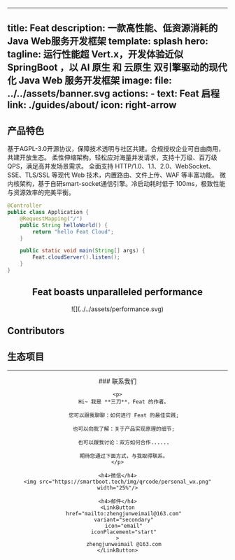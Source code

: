 
---
title: Feat
description: 一款高性能、低资源消耗的Java Web服务开发框架
template: splash
hero:
  tagline: 运行性能超 <b>Vert.x</b>，开发体验近似 <b>SpringBoot</b> ，以 <b>AI 原生</b> 和 <b>云原生</b> 双引擎驱动的现代化 Java Web 服务开发框架
  image:
    file: ../../assets/banner.svg
  actions:
    - text: Feat 启程
      link: ./guides/about/
      icon: right-arrow
---


<FeatUsers/>


## 产品特色

<CardGrid>
	<Card title="<span style='color:#ffffff;background-color:#fa541c;border-bottom: 2px solid #fa541c'> &nbsp;F&nbsp;</span><span style='color:#fa541c;border-bottom: 2px solid #fa541c'>ree</span>" icon="seti:happenings">
        基于AGPL-3.0开源协议，保障技术透明与社区共建。合规授权企业可自由商用，共建开放生态。
	</Card>
	<Card title="<span style='color:#ffffff;background-color:#722ed1;border-bottom: 2px solid #722ed1'>&nbsp;E&nbsp;</span><span style='color:#722ed1;border-bottom: 2px solid #722ed1'>lastic</span>" icon="rocket">
        柔性伸缩架构，轻松应对海量并发请求，支持十万级、百万级 QPS，满足高并发场景需求。
	</Card>
	<Card title="<span style='color:#ffffff;background-color:#52c41a;border-bottom: 2px solid #52c41a'>&nbsp;A&nbsp;</span><span style='color:#52c41a;border-bottom: 2px solid #52c41a'>dvanced</span>" icon="puzzle">
        全面支持 HTTP/1.0、1.1、2.0、WebSocket、SSE、TLS/SSL 等现代 Web 技术，内置路由、文件上传、WAF 等丰富功能。
	</Card>
	<Card title="<span style='color:#ffffff;background-color:#eb2f96;border-bottom: 2px solid #eb2f96'>&nbsp;T&nbsp;</span><span style='color:#eb2f96;border-bottom: 2px solid #eb2f96'>iny</span>" icon="github">
        微内核架构，基于自研smart-socket通信引擎。冷启动耗时低于 100ms，极致性能与资源效率的完美平衡。
	</Card>
</CardGrid>

```java title="Application.java"
@Controller
public class Application {
    @RequestMapping("/")
    public String helloWorld() {
        return "hello Feat Cloud";
    }

    public static void main(String[] args) {
        Feat.cloudServer().listen();
    }
}
```

<center>
    <h2>Feat boasts unparalleled performance</h2>
    ![](../../assets/performance.svg)
</center>

## Contributors
<ContributorList githubRepo="smartboot/feat"/>

## 生态项目
<CardGrid>
    <LinkCard title="smart-socket" description="Java AIO 实现的支持百万级长连接通信框架" href="https://smartboot.tech/smart-socket" />
    <LinkCard title="smart-servlet" description="提供一个自主可控的轻量级 Tomcat/Undertow 可替代版本，基于 Feat 重新定义下一代 Servlet 容器!" href="https://smartboot.tech/smart-servlet" />
    <LinkCard title="smart-mqtt" description="一款面向物联网领域的 MQTT 消息中间件产品" href="https://smartboot.tech/smart-mqtt/enterprise.html" />
</CardGrid>

<hr/>

<center>
###  联系我们

    <p>
        Hi~ 我是 **三刀**，Feat 的作者。

        您可以跟我聊聊：如何进行 Feat 的最佳实践;

        也可以向我了解：关于产品实现原理的细节;

        也可以跟我讨论：双方如何合作......

        期待您通过下面方式，与我取得联系。
    </p>

    <h4>微信</h4>
    <img src="https://smartboot.tech/img/qrcode/personal_wx.png" width="25%"/>

    <h4>邮件</h4>
    <LinkButton
        href="mailto:zhengjunweimail@163.com"
        variant="secondary"
        icon="email"
        iconPlacement="start"
    >
        zhengjunweimail @163.com
    </LinkButton>
</center>

